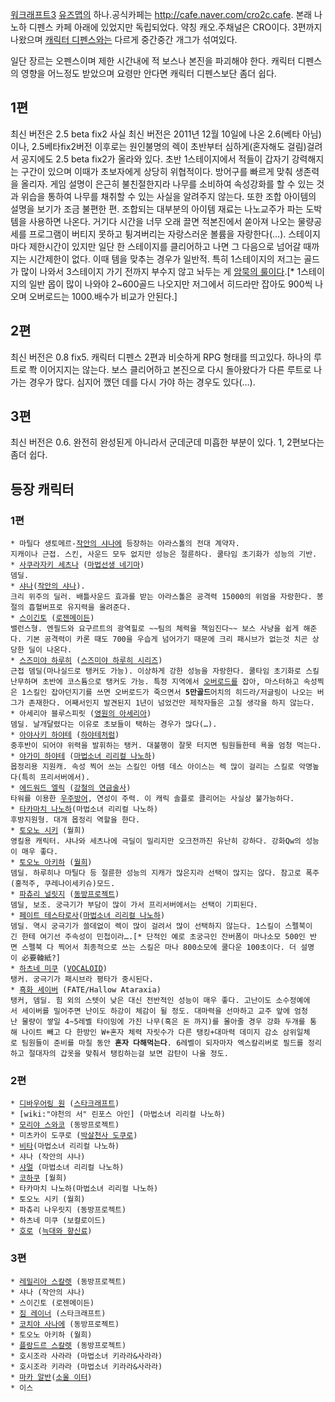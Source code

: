 [[워크래프트3]] [[유즈맵]]의 하나.공식카페는 [[http://cafe.naver.com/cro2c.cafe]]. 본래 나노하 디펜스 카페 아래에 있었지만 독립되었다. 약칭 캐오.주채널은 CRO이다.
3편까지 나왔으며 [[캐릭터 디펜스]]와는 다르게 중간중간 개그가 섞여있다.

일단 장르는 오펜스이며 제한 시간내에 적 보스나 본진을 파괴해야 한다. 
캐릭터 디펜스의 영향을 어느정도 받았으며 요령만 안다면 캐릭터 디펜스보단 좀더 쉽다.

== 1편 ==
최신 버전은 2.5 beta fix2
사실 최신 버전은 2011년 12월 10일에 나온 2.6(베타 아님)이나, 2.5베타fix2버전 이후로는 원인불명의 렉이 초반부터 심하게(혼자해도 걸림)걸려서 공지에도 2.5 beta fix2가 올라와 있다.
초반 1스테이지에서 적들이 갑자기 강력해지는 구간이 있으며 이때가 초보자에게 상당히 위협적이다. 방어구를 빠르게 맞춰 생존력을 올리자. 게임 설명이 은근히 불친절한지라 나무를 소비하여 속성강화를 할 수 있는 것과 위습을 통하여 나무를 채취할 수 있는 사실을 알려주지 않는다. 또한 조합 아이템의 설명을 보기가 조금 불편한 편.
조합되는 대부분의 아이템 재료는 나노교주가 파는 도박템을 사용하면 나온다.
거기다 시간을 너무 오래 끌면 적본진에서 쏟아져 나오는 물량공세를 프로그램이 버티지 못하고 튕겨버리는 자랑스러운 볼륨을 자랑한다(…).
스테이지마다 제한시간이 있지만 일단 한 스테이지를 클리어하고 나면 그 다음으로 넘어갈 때까지는 시간제한이 없다. 이때 템을 맞추는 경우가 일반적. 특히 1스테이지의 저그는 골드가 많이 나와서 3스테이지 가기 전까지 부수지 않고 놔두는 게 [[암묵의 룰]]이다.[* 1스테이지의 일반 몹이 많이 나와야 2~600골드 나오지만 저그에서 히드라만 잡아도 900씩 나오며 오버로드는 1000.배수가 비교가 안된다.]

== 2편 ==
최신 버전은 0.8 fix5.
캐릭터 디펜스 2편과 비슷하게 RPG 형태를 띄고있다. 하나의 루트로 쫙 이어지지는 않는다. 보스 클리어하고 본진으로 다시 돌아왔다가 다른 루트로 나가는 경우가 많다. 심지어 깼던 데를 다시 가야 하는 경우도 있다(…).

== 3편 ==
최신 버전은 0.6. 완전히 완성된게 아니라서 군데군데 미흡한 부분이 있다. 1, 2편보다는 좀더 쉽다.


== 등장 캐릭터 ==
=== 1편 ===
 * 마틸다 생토메르-[[작안의 샤나]]에 등장하는 아라스톨의 전대 계약자.
 지캐이나 근접. 스킨, 사운드 모두 없지만 성능은 절륜하다. 쿨타임 초기화가 성능의 기반.
 * [[사쿠라자키 세츠나]] ([[마법선생 네기마]])
 뎀딜.
 * [[샤나]]([[작안의 샤나]]). 
 크리 위주의 딜러. 배틀사운드 효과를 받는 아라스톨은 공격력 15000의 위엄을 자랑한다. 봉절의 흡혈버프로 유지력을 올려준다.
 * [[스이긴토]] ([[로젠메이든]])
 밸런스형. 엔필드와 요구르트의 광역힐로 ~~팀의 체력을 책임진다~~ 보스 사냥을 쉽게 해준다. 기본 공격력이 카론 때도 700을 우습게 넘어가기 때문에 크리 패시브가 없는것 치곤 상당한 딜이 나온다.
 * [[스즈미야 하루히]] ([[스즈미야 하루히 시리즈]])
 근접 뎀딜(마나실드로 탱커도 가능). 이상하게 강한 성능을 자랑한다. 쿨타임 초기화로 스킬난무하며 초반에 코스튬으로 탱커도 가능. 특정 지역에서 [[오버로드]]를 잡아, 마스터하고 속성찍은 1스킬인 잡아던지기를 쓰면 오버로드가 죽으면서 '''5만골드'''어치의 히드라/저글링이 나오는 버그가 존재한다. 어째서인지 발견된지 1년이 넘었건만 제작자들은 고칠 생각을 하지 않는다.
 * 아세리아 블루스피릿 ([[영원의 아세리아]])
 뎀딜. 날개달렸다는 이유로 초보들이 택하는 경우가 많다(…).
 * [[아야사키 하야테]] ([[하야테처럼]])
 중후반이 되어야 위력을 발휘하는 탱커. 대불행이 잘못 터지면 팀원들한테 욕을 엄청 먹는다.
 * [[야가미 하야테]] ([[마법소녀 리리컬 나노하]])
 몹정리용 지원캐. 속성 찍어 쓰는 스킬인 아템 데스 아이스는 렉 많이 걸리는 스킬로 악명높다(특히 프리서버에서).
 * [[에드워드 엘릭]] ([[강철의 연금술사]])
 타워를 이용한 [[우주방어]], 연성이 주력. 이 캐릭 솔플로 클리어는 사실상 불가능하다.
 * [[타카마치 나노하]](마법소녀 리리컬 나노하)
 후방지원형. 대개 몹정리 역할을 한다.
 * [[토오노 시키]] (월희)
 영킬용 캐릭터. 샤나와 세츠나에 극딜이 밀리지만 오크전까진 유난히 강하다. 강화Qw의 성능이 매우 좋다.
 * [[토오노 아키하]] ([[월희]])
 뎀딜. 하루히나 마틸다 등 절륜한 성능의 지캐가 많은지라 선택이 많지는 않다. 참고로 폭주(홍적주, 쿠레나이세키슈)모드.
 * [[파츄리 널릿지]] ([[동방프로젝트]])
 뎀딜, 보조. 궁극기가 부담이 많이 가서 프리서버에서는 선택이 기피된다.
 * [[페이트 테스타로사]]([[마법소녀 리리컬 나노하]])
 뎀딜. 역시 궁극기가 쓸데없이 렉이 많이 걸려서 많이 선택하지 않는다. 1스킬이 스펠북이긴 한테 여기선 주속성이 민첩이라….[* 단적인 예로 초궁극인 잔버폼이 마나소모 500인 반면 스펠북 다 찍어서 최종적으로 쓰는 스킬은 마나 800소모에 쿨다운 100초이다. 더 설명이 必要韓紙?]
 * [[하츠네 미쿠]] ([[VOCALOID]])
 탱커. 궁극기가 패시브라 평타가 중시된다.
 * [[흑화 세이버]] (FATE/Hallow Ataraxia)
 탱커, 뎀딜. 힘 외의 스텟이 낮은 대신 전반적인 성능이 매우 좋다. 고난이도 소수정예에서 세이버를 밀어주면 난이도 하강이 체감이 될 정도. 대마력을 선마하고 교주 앞에 엄청난 물량이 쌓일 4~5레벨 타이밍에 가진 나무(혹은 돈 까지)를 몰아줄 경우 강화 두개를 통해 나이트 빼고 다 한방인 W+혼자 체력 자릿수가 다른 탱킹+대마력 데미지 감소 삼위일체로 팀원들이 준비를 마칠 동안 '''혼자 다해먹는다'''. 6레벨이 되자마자 엑스칼리버로 필드를 정리하고 절대자의 갑옷을 맞춰서 탱킹하는걸 보면 감탄이 나올 정도.
=== 2편 ===
 * [[디바우어링 원]] ([[스타크래프트]])
 * [wiki:"야천의 서" 린포스 아인] (마법소녀 리리컬 나노하)
 * [[모리야 스와코]] (동방프로젝트)
 * 미츠카이 도쿠로 ([[박살천사 도쿠로]])
 * [[비타]](마법소녀 리리컬 나노하)
 * 샤나 (작안의 샤나)
 * [[샤멀]] (마법소녀 리리컬 나노하)
 * [[코하쿠]] [월희)
 * 타카마치 나노하(마법소녀 리리컬 나노하)
 * 토오노 시키 (월희)
 * 파츄리 나우릿지 (동방프로젝트)
 * 하츠네 미쿠 (보컬로이드)
 * [[호로]] ([[늑대와 향신료]])

=== 3편 ===
 * [[레밀리아 스칼렛]] (동방프로젝트)
 * 샤나 (작안의 샤나)
 * 스이긴토 (로젠메이든)
 * [[짐 레이너]] (스타크래프트)
 * [[코치야 사나에]] (동방프로젝트)
 * 토오노 아키하 (월희)
 * [[플랑드르 스칼렛]] (동방프로젝트)
 * 호시조라 사라라 (마법소녀 키라라&사라라)
 * 호시조라 키라라 (마법소녀 키라라&사라라)
 * [[마카 알반]]([[소울 이터]])
 * 이스
